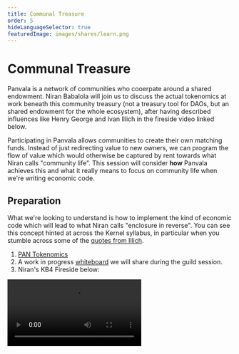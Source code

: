 ```yaml
---
title: Communal Treasure
order: 5
hideLanguageSelector: true
featuredImage: images/shares/learn.png
---
```


# Communal Treasure

Panvala is a network of communities who cooerpate around a shared endowment. Niran Babalola will join us to discuss the actual tokenomics at work beneath this community treasury (not a treasury tool for DAOs, but an shared endowment for the whole ecosystem), after having described influences like Henry George and Ivan Illich in the fireside video linked below.

Participating in Panvala allows communities to create their own matching funds. Instead of just redirecting value to new owners, we can program the flow of value which would otherwise be captured by rent towards what Niran calls "community life". This session will consider **how** Panvala achieves this and what it really means to focus on community life when we're writing economic code.

## Preparation

What we're looking to understand is how to implement the kind of economic code which will lead to what Niran calls "enclosure in reverse". You can see this concept hinted at across the Kernel syllabus, in particular when you stumble across some of the [quotes from Illich](/learn/module-4/#this-week).

1. [PAN Tokenomics](https://handbook.panvala.com/the-pan-token/pan-token-economics)
2. A work in progress [whiteboard](https://www.figma.com/file/jcDdhpc0sJvJkPPvLjqS6e/TSG%3A-Panvala) we will share during the guild session.
3. Niran's KB4 Fireside below:

<Video src="https://www.youtube-nocookie.com/embed/uN4g0Sr3jhs?start=697" />

## Recording

